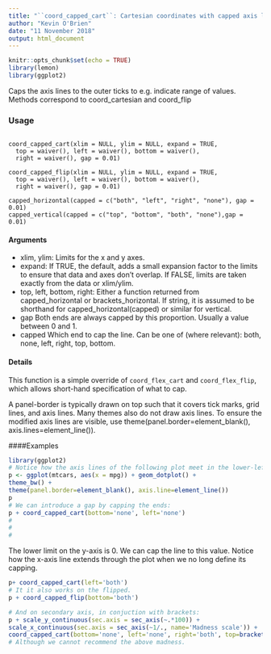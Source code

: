 ```yaml
---
title: "``coord_capped_cart``: Cartesian coordinates with capped axis lines."
author: "Kevin O'Brien"
date: "11 November 2018"
output: html_document
---
```


```r
knitr::opts_chunk$set(echo = TRUE)
library(lemon)
library(ggplot2)
```

Caps the axis lines to the outer ticks to e.g. indicate range of values. 
Methods correspond to coord_cartesian and coord_flip

### Usage
<pre><code>
coord_capped_cart(xlim = NULL, ylim = NULL, expand = TRUE,
  top = waiver(), left = waiver(), bottom = waiver(),
  right = waiver(), gap = 0.01)

coord_capped_flip(xlim = NULL, ylim = NULL, expand = TRUE,
  top = waiver(), left = waiver(), bottom = waiver(), 
  right = waiver(), gap = 0.01)

capped_horizontal(capped = c("both", "left", "right", "none"), gap = 0.01)
capped_vertical(capped = c("top", "bottom", "both", "none"),gap = 0.01)
</code></pre>

#### Arguments
* xlim, ylim: Limits for the x and y axes.
* expand: If TRUE, the default, adds a small expansion factor to the limits to ensure that data and axes don't overlap. If FALSE, limits are taken exactly from the data or xlim/ylim.
* top, left, bottom, right: Either a function returned from capped_horizontal or brackets_horizontal.
If string, it is assumed to be shorthand for capped_horizontal(capped) or similar for vertical.
* gap Both ends are always capped by this proportion. Usually a value between 0 and 1.
* capped Which end to cap the line. Can be one of (where relevant): both, none, left, right, top, bottom.

#### Details

This function is a simple override of ``coord_flex_cart`` and ``coord_flex_flip``, which allows short-hand specification of what to cap.

A panel-border is typically drawn on top such that it covers tick marks, grid lines, and axis
lines. Many themes also do not draw axis lines. To ensure the modified axis lines are visible, use
theme(panel.border=element_blank(), axis.lines=element_line()).

####Examples
```r
library(ggplot2)
# Notice how the axis lines of the following plot meet in the lower-left corner.
p <- ggplot(mtcars, aes(x = mpg)) + geom_dotplot() +
theme_bw() +
theme(panel.border=element_blank(), axis.line=element_line())
p
# We can introduce a gap by capping the ends:
p + coord_capped_cart(bottom='none', left='none')
#
#
#

```
The lower limit on the y-axis is 0. We can cap the line to this value.
Notice how the x-axis line extends through the plot when we no long
define its capping.

```r
p+ coord_capped_cart(left='both')
# It it also works on the flipped.
p + coord_capped_flip(bottom='both')
```

```r
# And on secondary axis, in conjuction with brackets:
p + scale_y_continuous(sec.axis = sec_axis(~.*100)) +
scale_x_continuous(sec.axis = sec_axis(~1/., name='Madness scale')) +
coord_capped_cart(bottom='none', left='none', right='both', top=brackets_horizontal())
# Although we cannot recommend the above madness.
```
